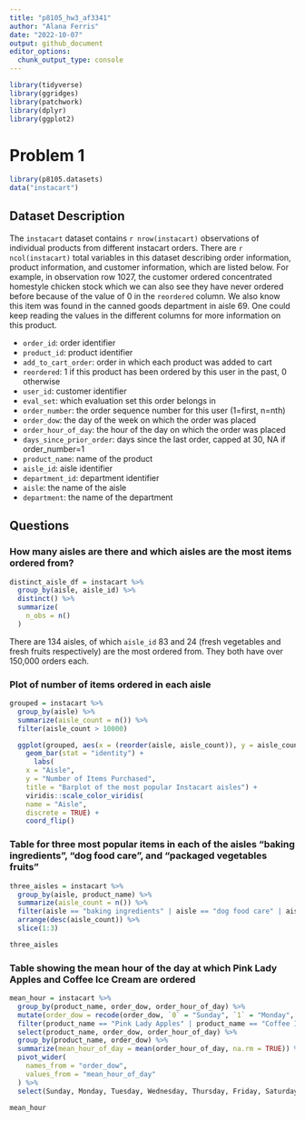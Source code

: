 ```yaml
---
title: "p8105_hw3_af3341"
author: "Alana Ferris"
date: "2022-10-07"
output: github_document
editor_options: 
  chunk_output_type: console
---
```


```r
library(tidyverse)
library(ggridges)
library(patchwork)
library(dplyr)
library(ggplot2)
```

# Problem 1

```r
library(p8105.datasets)
data("instacart")
```

## Dataset Description

The `instacart` dataset contains `r nrow(instacart)` observations of individual products from different instacart orders. There are `r ncol(instacart)` total variables in this dataset describing order information, product information, and customer information, which are listed below. For example, in observation row 1027, the customer ordered concentrated homestyle chicken stock which we can also see they have never ordered before because of the value of 0 in the `reordered` column. We also know this item was found in the canned goods department in aisle 69. One could keep reading the values in the different columns for more information on this product. 

* `order_id`: order identifier
* `product_id`: product identifier
* `add_to_cart_order`: order in which each product was added to cart
* `reordered`: 1 if this product has been ordered by this user in the past, 0 otherwise
* `user_id`: customer identifier
* `eval_set`: which evaluation set this order belongs in
* `order_number`: the order sequence number for this user (1=first, n=nth)
* `order_dow`: the day of the week on which the order was placed
* `order_hour_of_day`: the hour of the day on which the order was placed
* `days_since_prior_order`: days since the last order, capped at 30, NA if order_number=1
* `product_name`: name of the product
* `aisle_id`: aisle identifier
* `department_id`: department identifier
* `aisle`: the name of the aisle
* `department`: the name of the department

## Questions

### How many aisles are there and which aisles are the most items ordered from?
```r
distinct_aisle_df = instacart %>% 
  group_by(aisle, aisle_id) %>% 
  distinct() %>% 
  summarize(
    n_obs = n()
  )
```

There are 134 aisles, of which `aisle_id` 83 and 24 (fresh vegetables and fresh fruits respectively) are the most ordered from. They both have over 150,000 orders each.

### Plot of number of items ordered in each aisle

```r
grouped = instacart %>% 
  group_by(aisle) %>% 
  summarize(aisle_count = n()) %>% 
  filter(aisle_count > 10000)

  ggplot(grouped, aes(x = (reorder(aisle, aisle_count)), y = aisle_count)) +
    geom_bar(stat = "identity") + 
      labs(
    x = "Aisle",
    y = "Number of Items Purchased",
    title = "Barplot of the most popular Instacart aisles") + 
    viridis::scale_color_viridis(
    name = "Aisle", 
    discrete = TRUE) + 
    coord_flip()
```
### Table for three most popular items in each of the aisles “baking ingredients”, “dog food care”, and “packaged vegetables fruits”

```r
three_aisles = instacart %>% 
  group_by(aisle, product_name) %>% 
  summarize(aisle_count = n()) %>% 
  filter(aisle == "baking ingredients" | aisle == "dog food care" | aisle == "packaged vegetables fruits") %>% 
  arrange(desc(aisle_count)) %>% 
  slice(1:3)

three_aisles
```

### Table showing the mean hour of the day at which Pink Lady Apples and Coffee Ice Cream are ordered

```r
mean_hour = instacart %>% 
  group_by(product_name, order_dow, order_hour_of_day) %>% 
  mutate(order_dow = recode(order_dow, `0` = "Sunday", `1` = "Monday", `2` = "Tuesday", `3` = "Wednesday", `4` = "Thursday", `5` = "Friday", `6` = "Saturday")) %>% 
  filter(product_name == "Pink Lady Apples" | product_name == "Coffee Ice Cream") %>% 
  select(product_name, order_dow, order_hour_of_day) %>% 
  group_by(product_name, order_dow) %>% 
  summarize(mean_hour_of_day = mean(order_hour_of_day, na.rm = TRUE)) %>% 
  pivot_wider(
    names_from = "order_dow",
    values_from = "mean_hour_of_day"
  ) %>% 
  select(Sunday, Monday, Tuesday, Wednesday, Thursday, Friday, Saturday)

mean_hour
```



